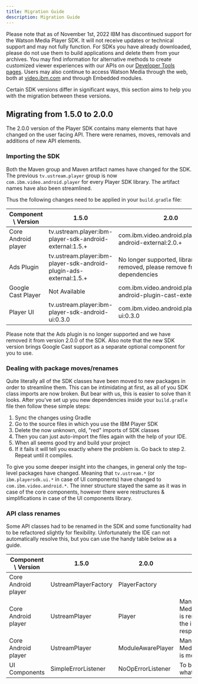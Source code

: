 ```yaml
---
title: Migration Guide
description: Migration Guide
---
```


<InlineNotification kind="warning">

Please note that as of November 1st, 2022 IBM has discontinued support for the Watson Media Player SDK. It will not receive updates or technical support and may not fully function. For SDKs you have already downloaded, please do not use them to build applications and delete them from your archives. You may find information for alternative methods to create customized viewer experiences with our APIs on our [Developer Tools pages](https://developers.video.ibm.com/player-api-examples/custom-ui). Users may also continue to access Watson Media through the web, both at [video.ibm.com](https://video.ibm.com/) and through Embedded modules.

</InlineNotification>

Certain SDK versions differ in significant ways, this section aims to help you with the migration between these versions.

## Migrating from 1.5.0 to 2.0.0

The 2.0.0 version of the Player SDK contains many elements that have changed on the user facing API.
There were renames, moves, removals and additions of new API elements.

### Importing the SDK

Both the Maven group and Maven artifact names have changed for the SDK.
The previous `tv.ustream.player` group is now `com.ibm.video.android.player` for every Player SDK library.
The artifact names have also been streamlined.

Thus the following changes need to be applied in your `build.gradle` file:

| Component \ Version | 1.5.0                                                              | 2.0.0                                                                  |
|---------------------|--------------------------------------------------------------------|------------------------------------------------------------------------|
| Core Android player | tv.ustream.player:ibm-player-sdk-android-external:1.5.+            | com.ibm.video.android.player:player-android-external:2.0.+             |
| Ads Plugin          | tv.ustream.player:ibm-player-sdk-android-plugin-ads-external:1.5.+ | No longer supported, library removed, please remove from dependencies  |
| Google Cast Player  | Not Available                                                      | com.ibm.video.android.player:player-android-plugin-cast-external:2.0.+ |
| Player UI           | tv.ustream.player:ibm-player-sdk-android-ui:0.3.0                  | com.ibm.video.android.player:player-ui:0.3.0                           |

Please note that the Ads plugin is no longer supported and we have removed it from version 2.0.0 of the SDK.
Also note that the new SDK version brings Google Cast support as a separate optional component for you to use.

### Dealing with package moves/renames

Quite literally all of the SDK classes have been moved to new packages in order to streamline them.
This can be intimidating at first, as all of you SDK class imports are now broken.
But bear with us, this is easier to solve than it looks. After you've set up you new dependencies inside
your `build.gradle` file then follow these simple steps:

1. Sync the changes using Gradle
2. Go to the source files in which you use the IBM Player SDK
3. Delete the now unknown, old, "red" imports of SDK classes
4. Then you can just auto-import the files again with the help of your IDE.
5. When all seems good try and build your project
6. If it fails it will tell you exactly where the problem is. Go back to step 2. Repeat until it compiles.

To give you some deeper insight into the changes, in general only the top-level packages have changed.
Meaning that `tv.ustream.*` (or `ibm.playersdk.ui.*` in case of UI components) have changed to `com.ibm.video.android.*`.
The inner structure stayed the same as it was in case of the core components, however there were
restructures & simplifications in case of the UI components library.

### API class renames

Some API classes had to be renamed in the SDK and some functionality had to be refactored slightly for flexibility.
Unfortunately the IDE can not automatically resolve this, but you can use the handy table below as a guide.

| Component \ Version | 1.5.0                | 2.0.0             | Notes                                                                          |
|---------------------|----------------------|-------------------|--------------------------------------------------------------------------------|
| Core Android player | UstreamPlayerFactory | PlayerFactory     |                                                                                |
| Core Android player | UstreamPlayer        | Player            | Managing the MediaPlayerModule is removed from the interface's responsibility. |
| Core Android player | UstreamPlayer        | ModuleAwarePlayer | Managing the MediaPlayerModule is moved here.                                  |
| UI Components       | SimpleErrorListener  | NoOpErrorListener | To better reflect what it does.                                                |

